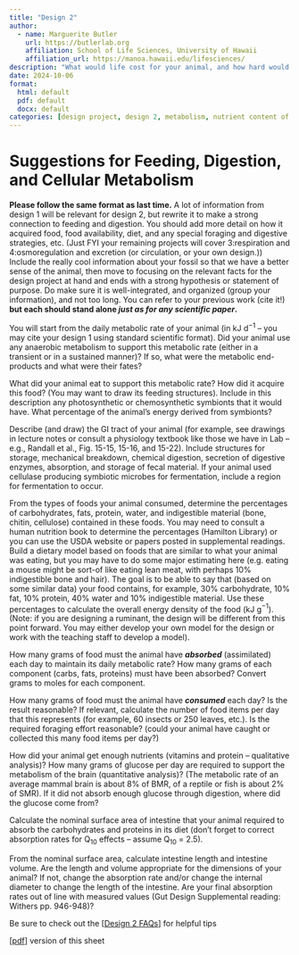 ```yaml
---
title: "Design 2"
author:
  - name: Marguerite Butler  
    url: https://butlerlab.org
    affiliation: School of Life Sciences, University of Hawaii
    affiliation_url: https://manoa.hawaii.edu/lifesciences/
description: "What would life cost for your animal, and how hard would it be to be in heat balance?"
date: 2024-10-06
format: 
  html: default 
  pdf: default
  docx: default
categories: [design project, design 2, metabolism, nutrient content of food, DMR, feeding, digestion, protein transport, carbohydrate transport, gut, small intestine  ]
---
```


# Suggestions for Feeding, Digestion, and Cellular Metabolism

__Please follow the same format as last time.__ A lot of information from design 1 will be relevant for design 2, but rewrite it to make a strong connection to feeding and digestion. You should add more detail on how it acquired food, food availability, diet, and any special foraging and digestive strategies, etc.  (Just FYI your remaining projects will cover 3:respiration and 4:osmoregulation and excretion (or circulation, or your own design.)) Include the really cool information about your fossil so that we have a better sense of the animal, then move to focusing on the relevant facts for the design project at hand and ends with a strong hypothesis or statement of purpose. Do make sure it is well-integrated, and organized (group your information), and not too long.  You can refer to your previous work (cite it!) __but each should stand alone _just as for any scientific paper_.__

You will start from the daily metabolic rate of your animal (in kJ d$^{-1}$ – you may cite your design 1 using standard scientific format).  Did your animal use any anaerobic metabolism to support this metabolic rate (either in a transient or in a sustained manner)?  If so, what were the metabolic end-products and what were their fates?

What did your animal eat to support this metabolic rate?  How did it acquire this food?  (You may want to draw its feeding structures).  Include in this description any photosynthetic or chemosynthetic symbionts that it would have.  What percentage of the animal’s energy derived from symbionts?

Describe (and draw) the GI tract of your animal (for example, see drawings in lecture notes or consult a physiology textbook like those we have in Lab – e.g., Randall et al., Fig. 15-15, 15-16, and 15-22).  Include structures for storage, mechanical breakdown, chemical digestion, secretion of digestive enzymes, absorption, and storage of fecal material.  If your animal used cellulase producing symbiotic microbes for fermentation, include a region for fermentation to occur.

From the types of foods your animal consumed, determine the percentages of carbohydrates, fats, protein, water, and indigestible material (bone, chitin, cellulose) contained in these foods.  You may need to consult a human nutrition book to determine the percentages (Hamilton Library) or you can use the USDA website or papers posted in supplemental readings.  Build a dietary model based on foods that are similar to what your animal was eating, but you may have to do some major estimating here (e.g. eating a mouse might be sort-of like eating lean meat, with perhaps 10% indigestible bone and hair).  The goal is to be able to say that (based on some similar data) your food contains, for example, 30% carbohydrate, 10% fat, 10% protein, 40% water and 10% indigestible material.  Use these percentages to calculate the overall energy density of the food (kJ g$^{-1}$). 
(Note:  if you are designing a ruminant, the design will be different from this point forward.  You may either develop your own model for the design or work with the teaching staff to develop a model).

How many grams of food must the animal have ___absorbed___ (assimilated) each day to maintain its daily metabolic rate?  How many grams of each component (carbs, fats, proteins) must have been absorbed?  Convert grams to moles for each component.

How many grams of food must the animal have ___consumed___ each day? Is the result reasonable?  If relevant, calculate the number of food items per day that this represents (for example, 60 insects or 250 leaves, etc.).  Is the required foraging effort reasonable? (could your animal have caught or collected this many food items per day?) 

How did your animal get enough nutrients (vitamins and protein – qualitative analysis)? How many grams of glucose per day are required to support the metabolism of the brain (quantitative analysis)? (The metabolic rate of an average mammal brain is about 8% of BMR, of a reptile or fish is about 2% of SMR).  If it did not absorb enough glucose through digestion, where did the glucose come from?

Calculate the nominal surface area of intestine that your animal required to absorb the carbohydrates and proteins in its diet (don’t forget to correct absorption rates for Q$_{10}$ effects – assume Q$_{10}$ = 2.5).  

From the nominal surface area, calculate intestine length and intestine volume.  Are the length and volume appropriate for the dimensions of your animal?  If not, change the absorption rate and/or change the internal diameter to change the length of the intestine.  Are your final absorption rates out of line with measured values (Gut Design Supplemental reading: Withers pp. 946-948)?

Be sure to check out the \[[Design 2 FAQs](design2-FAQ.qmd)\] for helpful tips

\[[pdf](2.FeedingDigestionDesign2.pdf)\] version of this sheet